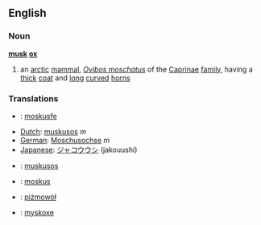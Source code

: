 ==English==
===Noun===
{{wikipedia}}
'''[[musk]] [[ox]]'''
# an [[arctic]] [[mammal]], ''[[Ovibos moschatus]]'' of the [[Caprinae]] [[family]], having a [[thick]] [[coat]] and [[long]] [[curve]]d [[horn]]s

===Translations===
*{{nn}}: [[moskusfe]]
*[[Dutch]]: [[muskusos]] ''m''
*[[German]]: [[Moschusochse]] ''m'' 
*[[Japanese]]: [[ジャコウウシ]] (jakouushi)
*{{nl}}: [[muskusos]] {{m}}
*{{nb}}: [[moskus]]
*{{pl}}: [[piżmowół]]
*{{sc}}: [[myskoxe]]